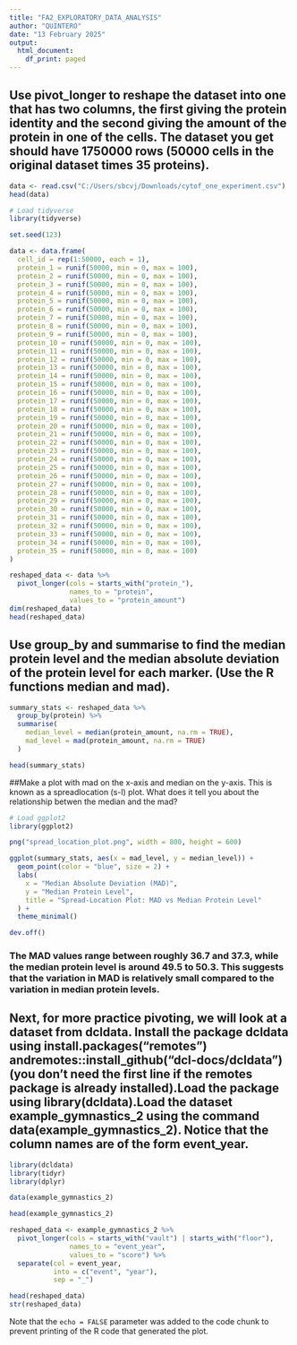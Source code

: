 ---
title: "FA2_EXPLORATORY_DATA_ANALYSIS"
author: "QUINTERO"
date: "13 February 2025"
output:
  html_document:
    df_print: paged
---


## Use pivot_longer to reshape the dataset into one that has two columns, the first giving the protein identity and the second giving the amount of the protein in one of the cells. The dataset you get should have 1750000 rows (50000 cells in the original dataset times 35 proteins).

```{r}
data <- read.csv("C:/Users/sbcvj/Downloads/cytof_one_experiment.csv")
head(data)

# Load tidyverse
library(tidyverse)

set.seed(123) 

data <- data.frame(
  cell_id = rep(1:50000, each = 1),
  protein_1 = runif(50000, min = 0, max = 100),
  protein_2 = runif(50000, min = 0, max = 100),
  protein_3 = runif(50000, min = 0, max = 100),
  protein_4 = runif(50000, min = 0, max = 100),
  protein_5 = runif(50000, min = 0, max = 100),
  protein_6 = runif(50000, min = 0, max = 100),
  protein_7 = runif(50000, min = 0, max = 100),
  protein_8 = runif(50000, min = 0, max = 100),
  protein_9 = runif(50000, min = 0, max = 100),
  protein_10 = runif(50000, min = 0, max = 100),
  protein_11 = runif(50000, min = 0, max = 100),
  protein_12 = runif(50000, min = 0, max = 100),
  protein_13 = runif(50000, min = 0, max = 100),
  protein_14 = runif(50000, min = 0, max = 100),
  protein_15 = runif(50000, min = 0, max = 100),
  protein_16 = runif(50000, min = 0, max = 100),
  protein_17 = runif(50000, min = 0, max = 100),
  protein_18 = runif(50000, min = 0, max = 100),
  protein_19 = runif(50000, min = 0, max = 100),
  protein_20 = runif(50000, min = 0, max = 100),
  protein_21 = runif(50000, min = 0, max = 100),
  protein_22 = runif(50000, min = 0, max = 100),
  protein_23 = runif(50000, min = 0, max = 100),
  protein_24 = runif(50000, min = 0, max = 100),
  protein_25 = runif(50000, min = 0, max = 100),
  protein_26 = runif(50000, min = 0, max = 100),
  protein_27 = runif(50000, min = 0, max = 100),
  protein_28 = runif(50000, min = 0, max = 100),
  protein_29 = runif(50000, min = 0, max = 100),
  protein_30 = runif(50000, min = 0, max = 100),
  protein_31 = runif(50000, min = 0, max = 100),
  protein_32 = runif(50000, min = 0, max = 100),
  protein_33 = runif(50000, min = 0, max = 100),
  protein_34 = runif(50000, min = 0, max = 100),
  protein_35 = runif(50000, min = 0, max = 100)
)

reshaped_data <- data %>%
  pivot_longer(cols = starts_with("protein_"),
               names_to = "protein",          
               values_to = "protein_amount")  
dim(reshaped_data)  
head(reshaped_data)

```

## Use group_by and summarise to find the median protein level and the median absolute deviation of the protein level for each marker. (Use the R functions median and mad).

```{r}
summary_stats <- reshaped_data %>%
  group_by(protein) %>%
  summarise(
    median_level = median(protein_amount, na.rm = TRUE),  
    mad_level = mad(protein_amount, na.rm = TRUE)         
  )

head(summary_stats)
```

##Make a plot with mad on the x-axis and median on the y-axis. This is known as a spreadlocation (s-l) plot. What does it tell you about the relationship betwen the median and the mad?

```{r}
# Load ggplot2
library(ggplot2)

png("spread_location_plot.png", width = 800, height = 600)

ggplot(summary_stats, aes(x = mad_level, y = median_level)) +
  geom_point(color = "blue", size = 2) +  
  labs(
    x = "Median Absolute Deviation (MAD)", 
    y = "Median Protein Level",            
    title = "Spread-Location Plot: MAD vs Median Protein Level"
  ) +
  theme_minimal()

dev.off() 
```

### The MAD values range between roughly 36.7 and 37.3, while the median protein level is around 49.5 to 50.3. This suggests that the variation in MAD is relatively small compared to the variation in median protein levels.


## Next, for more practice pivoting, we will look at a dataset from dcldata. Install the package dcldata using install.packages("remotes") andremotes::install_github("dcl-docs/dcldata") (you don't need the first line if the remotes package is already installed).Load the package using library(dcldata).Load the dataset example_gymnastics_2 using the command data(example_gymnastics_2). Notice that the column names are of the form event_year.

```{r}
library(dcldata)
library(tidyr)
library(dplyr)

data(example_gymnastics_2)

head(example_gymnastics_2)

reshaped_data <- example_gymnastics_2 %>%
  pivot_longer(cols = starts_with("vault") | starts_with("floor"),  
               names_to = "event_year",       
               values_to = "score") %>%       
  separate(col = event_year,                   
           into = c("event", "year"),         
           sep = "_")                         

head(reshaped_data)
str(reshaped_data)
```




Note that the `echo = FALSE` parameter was added to the code chunk to prevent printing of the R code that generated the plot.

